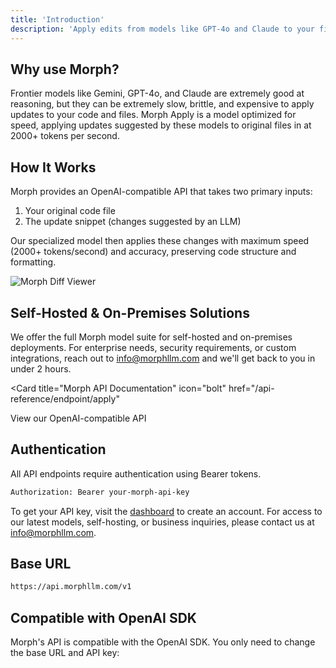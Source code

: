 ```yaml
---
title: 'Introduction'
description: 'Apply edits from models like GPT-4o and Claude to your files instantly with Morph API'
---
```


## Why use Morph?
Frontier models like Gemini, GPT-4o, and Claude are extremely good at reasoning, but they can be extremely slow, brittle, and expensive to apply updates to your code and files. 
Morph Apply is a model optimized for speed, applying updates suggested by these models to original files in at 2000+ tokens per second.

## How It Works

Morph provides an OpenAI-compatible API that takes two primary inputs:
1. Your original code file
2. The update snippet (changes suggested by an LLM)

Our specialized model then applies these changes with maximum speed (2000+ tokens/second) and accuracy, preserving code structure and formatting.

<img src="/images/diff-viewer.png" alt="Morph Diff Viewer" />

## Self-Hosted & On-Premises Solutions

We offer the full Morph model suite for self-hosted and on-premises deployments. For enterprise needs, security requirements, or custom integrations, reach out to [info@morphllm.com](mailto:info@morphllm.com) and we'll get back to you in under 2 hours.

<Card
  title="Morph API Documentation"
  icon="bolt"
  href="/api-reference/endpoint/apply"
>
  View our OpenAI-compatible API
</Card>

## Authentication

All API endpoints require authentication using Bearer tokens.

```bash
Authorization: Bearer your-morph-api-key
```

To get your API key, visit the [dashboard](https://morphllm.com/dashboard) to create an account. 
For access to our latest models, self-hosting, or business inquiries, please contact us at [info@morphllm.com](mailto:info@morphllm.com).

## Base URL

```bash
https://api.morphllm.com/v1
```

## Compatible with OpenAI SDK

Morph's API is compatible with the OpenAI SDK. You only need to change the base URL and API key:
